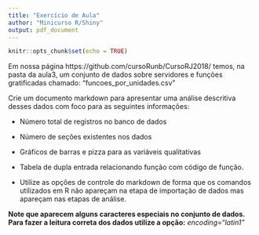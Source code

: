 ```yaml
---
title: "Exercício de Aula"
author: "Minicurso R/Shiny"
output: pdf_document
---
```


```r
knitr::opts_chunk$set(echo = TRUE)
```

Em nossa página https://github.com/cursoRunb/CursoRJ2018/ temos, na pasta da aula3, um conjunto de dados sobre servidores e funções gratificadas chamado: "funcoes_por_unidades.csv"

Crie um documento markdown para apresentar uma análise descritiva desses dados com foco para as seguintes informações:

* Número total de registros no banco de dados

* Número de seções existentes nos dados

* Gráficos de barras e pizza para as variáveis qualitativas

* Tabela de dupla entrada relacionando função com código de função.

* Utilize as opções de controle do markdown de forma que os comandos utilizados em R não apareçam na etapa de importação de dados mas apareçam nas etapas de análise.

\vspace{1cm}

__Note que aparecem alguns caracteres especiais no conjunto de dados. Para fazer a leitura correta dos dados utilize a opção:__ _encoding="latin1"_